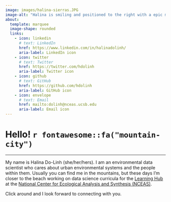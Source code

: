 ```yaml
---
image: images/halina-sierras.JPG
image-alt: "Halina is smiling and positioned to the right with a epic mountain and meadow landscape behind her. She is wearing a backpack, a blue bandana around her neck, a green flannel over a tan t-shirt, and blue shorts with sunglasses perched on top of her head."
about: 
  template: marquee
  image-shape: rounded
  links:
    - icon: linkedin
      # text: LinkedIn
      href: https://www.linkedin.com/in/halinadolinh/
      aria-label: LinkedIn icon
    - icon: twitter 
      # text: Twitter
      href: https://twitter.com/hdolinh
      aria-label: Twitter icon
    - icon: github 
      # text: GitHub
      href: https://github.com/hdolinh
      aria-label: GitHub icon
    - icon: envelope 
      # text: Email
      href: mailto:dolinh@nceas.ucsb.edu
      aria-label: Email icon
---
```


# Hello! `r fontawesome::fa("mountain-city")`

----

My name is Halina Do-Linh (she/her/hers). I am an environmental data scientist who cares about urban environmental systems and the people within them. Usually you can find me in the mountains, but these days I'm closer to the beach working on data science curricula for the [Learning Hub](https://www.nceas.ucsb.edu/learning-hub) at the [National Center for Ecological Analysis and Synthesis (NCEAS)](https://www.nceas.ucsb.edu/).

Click around and I look forward to connecting with you.
